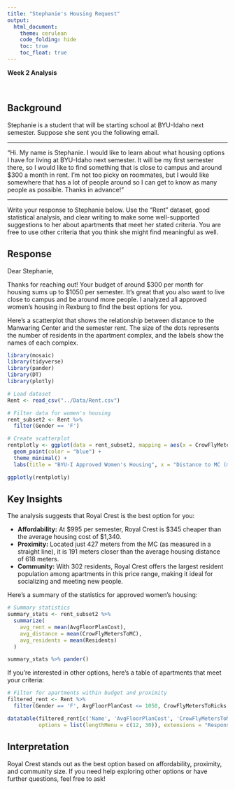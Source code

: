 ```yaml
---
title: "Stephanie's Housing Request"
output: 
  html_document:
    theme: cerulean
    code_folding: hide
    toc: true
    toc_float: true
---
```


**Week 2 Analysis**

<br />

## Background

Stephanie is a student that will be starting school at BYU-Idaho next semester. Suppose she sent you the following email.

----

"Hi. My name is Stephanie. I would like to learn about what housing options I have for living at BYU-Idaho next semester. It will be my first semester there, so I would like to find something that is close to campus and around $300 a month in rent. I'm not too picky on roommates, but I would like somewhere that has a lot of people around so I can get to know as many people as possible. Thanks in advance!"

----

Write your response to Stephanie below. Use the "Rent" dataset, good statistical analysis, and clear writing to make some well-supported suggestions to her about apartments that meet her stated criteria. You are free to use other criteria that you think she might find meaningful as well.

## Response

Dear Stephanie,

Thanks for reaching out! Your budget of around $300 per month for housing sums up to $1050 per semester. It's great that you also want to live close to campus and be around more people. I analyzed all approved women's housing in Rexburg to find the best options for you.

Here's a scatterplot that shows the relationship between distance to the Manwaring Center and the semester rent. The size of the dots represents the number of residents in the apartment complex, and the labels show the names of each complex.

```r
library(mosaic)
library(tidyverse)
library(pander)
library(DT)
library(plotly)

# Load dataset
Rent <- read_csv("../Data/Rent.csv")

# Filter data for women's housing
rent_subset2 <- Rent %>%
  filter(Gender == 'F')

# Create scatterplot
rentplotly <- ggplot(data = rent_subset2, mapping = aes(x = CrowFlyMetersToMC, y = AvgFloorPlanCost, size = Residents, label = Name)) +
  geom_point(color = "blue") +
  theme_minimal() +
  labs(title = "BYU-I Approved Women's Housing", x = "Distance to MC (meters)", y = "Semester Rent")

ggplotly(rentplotly)
```

## Key Insights

The analysis suggests that Royal Crest is the best option for you:

- __Affordability:__ At $995 per semester, Royal Crest is $345 cheaper than the average housing cost of $1,340.
- __Proximity:__ Located just 427 meters from the MC (as measured in a straight line), it is 191 meters closer than the average housing distance of 618 meters.
- __Community:__ With 302 residents, Royal Crest offers the largest resident population among apartments in this price range, making it ideal for socializing and meeting new people.

Here's a summary of the statistics for approved women's housing:

```r
# Summary statistics
summary_stats <- rent_subset2 %>%
  summarize(
    avg_rent = mean(AvgFloorPlanCost),
    avg_distance = mean(CrowFlyMetersToMC),
    avg_residents = mean(Residents)
  )

summary_stats %>% pander()

```

If you're interested in other options, here's a table of apartments that meet your criteria:

```r
# Filter for apartments within budget and proximity
filtered_rent <- Rent %>%
  filter(Gender == 'F', AvgFloorPlanCost <= 1050, CrowFlyMetersToRicks < 1000)

datatable(filtered_rent[c('Name', 'AvgFloorPlanCost', 'CrowFlyMetersToMC', 'Residents')], 
          options = list(lengthMenu = c(12, 30)), extensions = "Responsive")
```

## Interpretation
Royal Crest stands out as the best option based on affordability, proximity, and community size. If you need help exploring other options or have further questions, feel free to ask!


